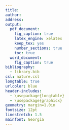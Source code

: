 ```yaml
---
title:
author:
address:
output:
  pdf_document:
    fig_caption: true
    latex_engine: xelatex
    keep_tex: yes
    number_sections: true
    toc: true
  word_document:
    fig_caption: true
bibliography:
  - library.bib
csl: nature.csl
longtable: true
urlcolor: blue
header-includes:
  - \usepackage{longtable}
  - \usepackage{graphicx}
geometry: margin=1.0in
fontsize: 12pt
linestretch: 1.5
mainfont: Georgia
---
```


